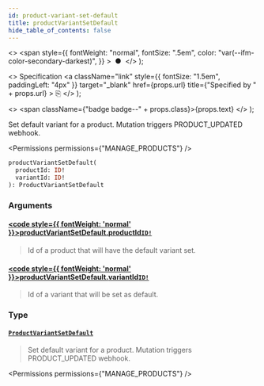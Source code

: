 ```yaml
---
id: product-variant-set-default
title: productVariantSetDefault
hide_table_of_contents: false
---
```


  <>
    <span
      style={{
        fontWeight: "normal",
        fontSize: ".5em",
        color: "var(--ifm-color-secondary-darkest)",
      }}
    >
      &nbsp;●&nbsp;
    </span>
  </>
);

  <>
    Specification
    <a
      className="link"
      style={{ fontSize: "1.5em", paddingLeft: "4px" }}
      target="\_blank"
      href={props.url}
      title={"Specified by " + props.url}
    >
      ⎘
    </a>
  </>
);

  <>
    <span className={"badge badge--" + props.class}>{props.text}</span>
  </>
);

Set default variant for a product. Mutation triggers PRODUCT_UPDATED webhook.

<Permissions permissions={"MANAGE_PRODUCTS"} />

```graphql
productVariantSetDefault(
  productId: ID!
  variantId: ID!
): ProductVariantSetDefault
```

### Arguments

#### [<code style={{ fontWeight: 'normal' }}>productVariantSetDefault.<b>productId</b></code>](#)<Bullet />[`ID!`](../../../api-reference/miscellaneous/scalars/id) <Badge class="secondary" text="non-null"/> <Badge class="secondary" text="scalar"/> <Badge class="secondary" text="miscellaneous"/>

> Id of a product that will have the default variant set.

#### [<code style={{ fontWeight: 'normal' }}>productVariantSetDefault.<b>variantId</b></code>](#)<Bullet />[`ID!`](../../../api-reference/miscellaneous/scalars/id) <Badge class="secondary" text="non-null"/> <Badge class="secondary" text="scalar"/> <Badge class="secondary" text="miscellaneous"/>

> Id of a variant that will be set as default.

### Type

#### [`ProductVariantSetDefault`](../../../api-reference/products/objects/product-variant-set-default) <Badge class="secondary" text="object"/> <Badge class="secondary" text="products"/>

> Set default variant for a product. Mutation triggers PRODUCT_UPDATED webhook.

<Permissions permissions={"MANAGE_PRODUCTS"} />

>


